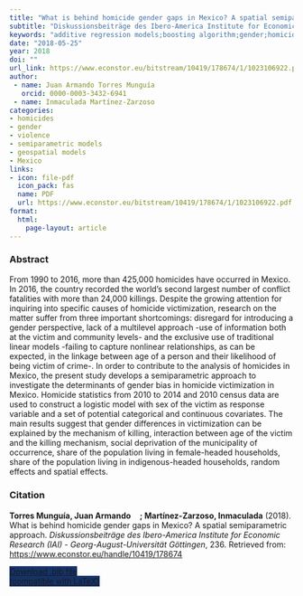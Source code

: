 ```yaml
---
title: "What is behind homicide gender gaps in Mexico? A spatial semiparametric approach"
subtitle: "Diskussionsbeiträge des Ibero-America Institute for Economic Research (IAI) - Georg-August-Universität Göttingen" 
keywords: "additive regression models;boosting algorithm;gender;homicide;Mexico" 
date: "2018-05-25"
year: 2018
doi: ""
url_link: https://www.econstor.eu/bitstream/10419/178674/1/1023106922.pdf
author:
 - name: Juan Armando Torres Munguía
   orcid: 0000-0003-3432-6941
 - name: Inmaculada Martínez-Zarzoso
categories:
- homicides
- gender
- violence
- semiparametric models
- geospatial models
- Mexico
links:
- icon: file-pdf
  icon_pack: fas
  name: PDF
  url: https://www.econstor.eu/bitstream/10419/178674/1/1023106922.pdf
format: 
  html: 
    page-layout: article
---
```


### Abstract 
<p> From 1990 to 2016, more than 425,000 homicides have occurred in Mexico. In 2016, the country recorded the world’s second largest number of conflict fatalities with more than 24,000 killings. Despite the growing attention for inquiring into specific causes of homicide victimization, research on the matter suffer from three important shortcomings: disregard for introducing a gender perspective, lack of a multilevel approach -use of information both at the victim and community levels- and the exclusive use of traditional linear models -failing to capture nonlinear relationships, as can be expected, in the linkage between age of a person and their likelihood of being victim of crime-. In order to contribute to the analysis of homicides in Mexico, the present study develops a semiparametric approach to investigate the determinants of gender bias in homicide victimization in Mexico. Homicide statistics from 2010 to 2014 and 2010 census data are used to construct a logistic model with sex of the victim as response variable and a set of potential categorical and continuous covariates. The main results suggest that gender differences in victimization can be explained by the mechanism of killing, interaction between age of the victim and the killing mechanism, social deprivation of the municipality of occurrence, share of the population living in female-headed households, share of the population living in indigenous-headed households, random effects and spatial effects. </p>


### Citation
<p><b>Torres Munguía, Juan Armando<a href="https://orcid.org/0000-0003-3432-6941" target="_blank"><img src="https://info.orcid.org/wp-content/uploads/2019/11/orcid_16x16.png" height="16" width="16" ></a>; Martínez-Zarzoso, Inmaculada</b> (2018). What is behind homicide gender gaps in Mexico? A spatial semiparametric approach. <i>Diskussionsbeiträge des Ibero-America Institute for Economic Research (IAI) - Georg-August-Universität Göttingen</i>, 236. Retrieved from: <a href="https://www.econstor.eu/handle/10419/178674" target="_blank">https://www.econstor.eu/handle/10419/178674</a></p>

```{=html}

  <div class="container text-center mt-4" >
  <a href="cite.bib" class="btn custom-btn mt-1" style="border:1px solid #153268; background-color: #153268; margin-top: 5px;" download>
    <i class="fas fa-cloud-arrow-down"></i> Download .bib file <br> (compatible with LaTeX)
  </a>

```
